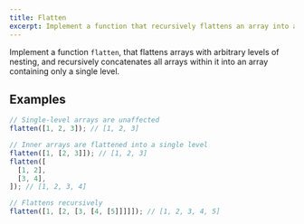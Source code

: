 ```yaml
---
title: Flatten
excerpt: Implement a function that recursively flattens an array into a single level deep
---
```


Implement a function `flatten`, that flattens arrays with arbitrary levels of nesting, and recursively concatenates all arrays within it into an array containing only a single level.

## Examples

```js
// Single-level arrays are unaffected
flatten([1, 2, 3]); // [1, 2, 3]

// Inner arrays are flattened into a single level
flatten([1, [2, 3]]); // [1, 2, 3]
flatten([
  [1, 2],
  [3, 4],
]); // [1, 2, 3, 4]

// Flattens recursively
flatten([1, [2, [3, [4, [5]]]]]); // [1, 2, 3, 4, 5]
```

